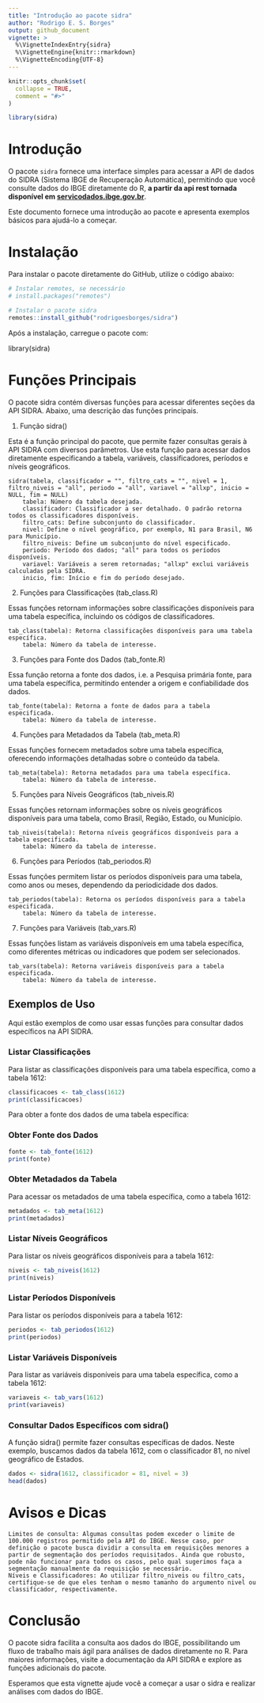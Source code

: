 ```yaml
---
title: "Introdução ao pacote sidra"
author: "Rodrigo E. S. Borges"
output: github_document
vignette: >
  %\VignetteIndexEntry{sidra}
  %\VignetteEngine{knitr::rmarkdown}
  %\VignetteEncoding{UTF-8}
---
```


```r
knitr::opts_chunk$set(
  collapse = TRUE,
  comment = "#>"
)
```

```r
library(sidra)
```
# Introdução

O pacote `sidra` fornece uma interface simples para acessar a API de dados do SIDRA (Sistema IBGE de Recuperação Automática), permitindo que você consulte dados do IBGE diretamente do R, **a partir da api rest tornada disponível em [servicodados.ibge.gov.br](https://servicodados.ibge.gov.br/api/docs/agregados?versao=3)**.

Este documento fornece uma introdução ao pacote e apresenta exemplos básicos para ajudá-lo a começar.

# Instalação

Para instalar o pacote diretamente do GitHub, utilize o código abaixo:

```r
# Instalar remotes, se necessário
# install.packages("remotes")

# Instalar o pacote sidra
remotes::install_github("rodrigoesborges/sidra")
```
Após a instalação, carregue o pacote com:


library(sidra)

# Funções Principais

O pacote sidra contém diversas funções para acessar diferentes seções da API SIDRA. Abaixo, uma descrição das funções principais.

1. Função sidra()

Esta é a função principal do pacote, que permite fazer consultas gerais à API SIDRA com diversos parâmetros. Use esta função para acessar dados diretamente especificando a tabela, variáveis, classificadores, períodos e níveis geográficos.

    sidra(tabela, classificador = "", filtro_cats = "", nivel = 1, filtro_niveis = "all", periodo = "all", variavel = "allxp", inicio = NULL, fim = NULL)
        tabela: Número da tabela desejada.
        classificador: Classificador a ser detalhado. O padrão retorna todos os classificadores disponíveis.
        filtro_cats: Define subconjunto do classificador.
        nivel: Define o nível geográfico, por exemplo, N1 para Brasil, N6 para Município.
        filtro_niveis: Define um subconjunto do nível especificado.
        periodo: Período dos dados; "all" para todos os períodos disponíveis.
        variavel: Variáveis a serem retornadas; "allxp" exclui variáveis calculadas pela SIDRA.
        inicio, fim: Início e fim do período desejado.

2. Funções para Classificações (tab_class.R)

Essas funções retornam informações sobre classificações disponíveis para uma tabela específica, incluindo os códigos de classificadores.

    tab_class(tabela): Retorna classificações disponíveis para uma tabela específica.
        tabela: Número da tabela de interesse.

3. Funções para Fonte dos Dados (tab_fonte.R)

Essa função retorna a fonte dos dados, i.e. a Pesquisa primária fonte, para uma tabela específica, permitindo entender a origem e confiabilidade dos dados.

    tab_fonte(tabela): Retorna a fonte de dados para a tabela especificada.
        tabela: Número da tabela de interesse.

4. Funções para Metadados da Tabela (tab_meta.R)

Essas funções fornecem metadados sobre uma tabela específica, oferecendo informações detalhadas sobre o conteúdo da tabela.

    tab_meta(tabela): Retorna metadados para uma tabela específica.
        tabela: Número da tabela de interesse.

5. Funções para Níveis Geográficos (tab_niveis.R)

Essas funções retornam informações sobre os níveis geográficos disponíveis para uma tabela, como Brasil, Região, Estado, ou Município.

    tab_niveis(tabela): Retorna níveis geográficos disponíveis para a tabela especificada.
        tabela: Número da tabela de interesse.

6. Funções para Períodos (tab_periodos.R)

Essas funções permitem listar os períodos disponíveis para uma tabela, como anos ou meses, dependendo da periodicidade dos dados.

    tab_periodos(tabela): Retorna os períodos disponíveis para a tabela especificada.
        tabela: Número da tabela de interesse.

7. Funções para Variáveis (tab_vars.R)

Essas funções listam as variáveis disponíveis em uma tabela específica, como diferentes métricas ou indicadores que podem ser selecionados.

    tab_vars(tabela): Retorna variáveis disponíveis para a tabela especificada.
        tabela: Número da tabela de interesse.

## Exemplos de Uso

Aqui estão exemplos de como usar essas funções para consultar dados específicos na API SIDRA.

### Listar Classificações

Para listar as classificações disponíveis para uma tabela específica, como a tabela 1612:

```r
classificacoes <- tab_class(1612)
print(classificacoes)
```
Para obter a fonte dos dados de uma tabela específica:

### Obter Fonte dos Dados

```r
fonte <- tab_fonte(1612)
print(fonte)
```

### Obter Metadados da Tabela

Para acessar os metadados de uma tabela específica, como a tabela 1612:

```r
metadados <- tab_meta(1612)
print(metadados)
```

### Listar Níveis Geográficos

Para listar os níveis geográficos disponíveis para a tabela 1612:

```r
niveis <- tab_niveis(1612)
print(niveis)
```

### Listar Períodos Disponíveis

Para listar os períodos disponíveis para a tabela 1612:

```r
periodos <- tab_periodos(1612)
print(periodos)
```

### Listar Variáveis Disponíveis

Para listar as variáveis disponíveis para uma tabela específica, como a tabela 1612:

```r
variaveis <- tab_vars(1612)
print(variaveis)
```

### Consultar Dados Específicos com sidra()

A função sidra() permite fazer consultas específicas de dados. Neste exemplo, buscamos dados da tabela 1612, com o classificador 81, no nível geográfico de Estados.

```r
dados <- sidra(1612, classificador = 81, nivel = 3)
head(dados)
```



# Avisos e Dicas

    Limites de consulta: Algumas consultas podem exceder o limite de 100.000 registros permitido pela API do IBGE. Nesse caso, por definição o pacote busca dividir a consulta em requisições menores a partir de segmentação dos períodos requisitados. Ainda que robusto, pode não funcionar para todos os casos, pelo qual sugerimos faça a segmentação manualmente da requisição se necessário.
    Níveis e Classificadores: Ao utilizar filtro_niveis ou filtro_cats, certifique-se de que eles tenham o mesmo tamanho do argumento nivel ou classificador, respectivamente.

# Conclusão

O pacote sidra facilita a consulta aos dados do IBGE, possibilitando um fluxo de trabalho mais ágil para análises de dados diretamente no R. Para maiores informações, visite a documentação da API SIDRA e explore as funções adicionais do pacote.

Esperamos que esta vignette ajude você a começar a usar o sidra e realizar análises com dados do IBGE.
